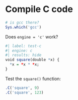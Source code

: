# Compile C code

```r
# is gcc there?
Sys.which('gcc')
```

Does `engine = 'c'` work?

```r
#| label: test-c
#| engine: c
#| results: hide
void square(double *x) {
  *x = *x * *x;
}
```

Test the `square()` function:

```r
.C('square', 9)
.C('square', 123)
```

